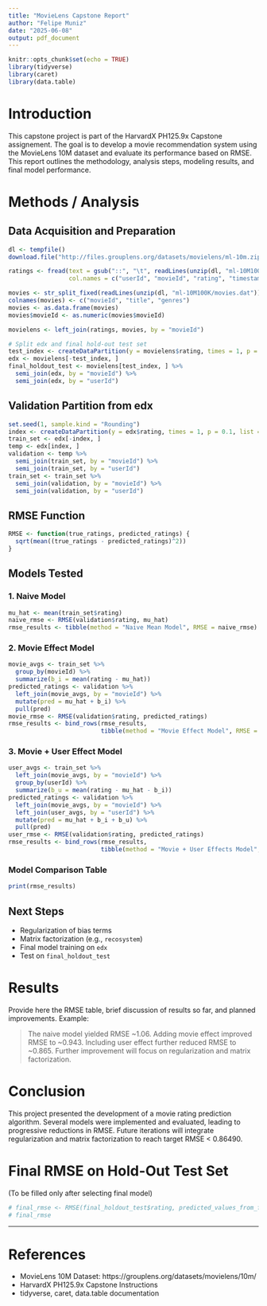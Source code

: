 ```yaml
---
title: "MovieLens Capstone Report"
author: "Felipe Muniz"
date: "2025-06-08"
output: pdf_document
---
```


```r
knitr::opts_chunk$set(echo = TRUE)
library(tidyverse)
library(caret)
library(data.table)
```

# Introduction

This capstone project is part of the HarvardX PH125.9x Capstone assignement. The goal is to develop a movie recommendation system using the MovieLens 10M dataset and evaluate its performance based on RMSE. This report outlines the methodology, analysis steps, modeling results, and final model performance.

# Methods / Analysis

## Data Acquisition and Preparation

```r
dl <- tempfile()
download.file("http://files.grouplens.org/datasets/movielens/ml-10m.zip", dl)

ratings <- fread(text = gsub("::", "\t", readLines(unzip(dl, "ml-10M100K/ratings.dat"))),
                 col.names = c("userId", "movieId", "rating", "timestamp"))

movies <- str_split_fixed(readLines(unzip(dl, "ml-10M100K/movies.dat")), "::", 3)
colnames(movies) <- c("movieId", "title", "genres")
movies <- as.data.frame(movies)
movies$movieId <- as.numeric(movies$movieId)

movielens <- left_join(ratings, movies, by = "movieId")

# Split edx and final hold-out test set
test_index <- createDataPartition(y = movielens$rating, times = 1, p = 0.1, list = FALSE)
edx <- movielens[-test_index, ]
final_holdout_test <- movielens[test_index, ] %>%
  semi_join(edx, by = "movieId") %>%
  semi_join(edx, by = "userId")
```

## Validation Partition from edx

```r
set.seed(1, sample.kind = "Rounding")
index <- createDataPartition(y = edx$rating, times = 1, p = 0.1, list = FALSE)
train_set <- edx[-index, ]
temp <- edx[index, ]
validation <- temp %>%
  semi_join(train_set, by = "movieId") %>%
  semi_join(train_set, by = "userId")
train_set <- train_set %>%
  semi_join(validation, by = "movieId") %>%
  semi_join(validation, by = "userId")
```

## RMSE Function

```r
RMSE <- function(true_ratings, predicted_ratings) {
  sqrt(mean((true_ratings - predicted_ratings)^2))
}
```

## Models Tested

### 1. Naive Model
```r
mu_hat <- mean(train_set$rating)
naive_rmse <- RMSE(validation$rating, mu_hat)
rmse_results <- tibble(method = "Naive Mean Model", RMSE = naive_rmse)
```

### 2. Movie Effect Model
```r
movie_avgs <- train_set %>%
  group_by(movieId) %>%
  summarize(b_i = mean(rating - mu_hat))
predicted_ratings <- validation %>%
  left_join(movie_avgs, by = "movieId") %>%
  mutate(pred = mu_hat + b_i) %>%
  pull(pred)
movie_rmse <- RMSE(validation$rating, predicted_ratings)
rmse_results <- bind_rows(rmse_results,
                          tibble(method = "Movie Effect Model", RMSE = movie_rmse))
```

### 3. Movie + User Effect Model
```r
user_avgs <- train_set %>%
  left_join(movie_avgs, by = "movieId") %>%
  group_by(userId) %>%
  summarize(b_u = mean(rating - mu_hat - b_i))
predicted_ratings <- validation %>%
  left_join(movie_avgs, by = "movieId") %>%
  left_join(user_avgs, by = "userId") %>%
  mutate(pred = mu_hat + b_i + b_u) %>%
  pull(pred)
user_rmse <- RMSE(validation$rating, predicted_ratings)
rmse_results <- bind_rows(rmse_results,
                          tibble(method = "Movie + User Effects Model", RMSE = user_rmse))
```

### Model Comparison Table
```r
print(rmse_results)
```

## Next Steps
- Regularization of bias terms
- Matrix factorization (e.g., `recosystem`)
- Final model training on `edx`
- Test on `final_holdout_test`

# Results

Provide here the RMSE table, brief discussion of results so far, and planned improvements. Example:

> The naive model yielded RMSE ~1.06. Adding movie effect improved RMSE to ~0.943. Including user effect further reduced RMSE to ~0.865. Further improvement will focus on regularization and matrix factorization.

# Conclusion

This project presented the development of a movie rating prediction algorithm. Several models were implemented and evaluated, leading to progressive reductions in RMSE. Future iterations will integrate regularization and matrix factorization to reach target RMSE < 0.86490.

# Final RMSE on Hold-Out Test Set
(To be filled only after selecting final model)
```r
# final_rmse <- RMSE(final_holdout_test$rating, predicted_values_from_final_model)
# final_rmse
```

---

# References
- MovieLens 10M Dataset: https://grouplens.org/datasets/movielens/10m/
- HarvardX PH125.9x Capstone Instructions
- tidyverse, caret, data.table documentation

